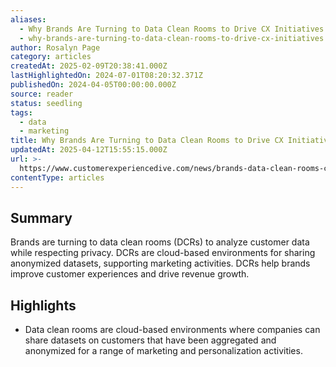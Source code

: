 ```yaml
---
aliases:
  - Why Brands Are Turning to Data Clean Rooms to Drive CX Initiatives
  - why-brands-are-turning-to-data-clean-rooms-to-drive-cx-initiatives
author: Rosalyn Page
category: articles
createdAt: 2025-02-09T20:38:41.000Z
lastHighlightedOn: 2024-07-01T08:20:32.371Z
publishedOn: 2024-04-05T00:00:00.000Z
source: reader
status: seedling
tags:
  - data
  - marketing
title: Why Brands Are Turning to Data Clean Rooms to Drive CX Initiatives
updatedAt: 2025-04-12T15:55:15.000Z
url: >-
  https://www.customerexperiencedive.com/news/brands-data-clean-rooms-customer-experience-initiatives/712299/?utm_source=Sailthru&utm_medium=email&utm_campaign=Issue:%202024-04-05%20CX%20Dive%20%5Bissue:60787%5D&utm_term=CX%20Dive
contentType: articles
---
```

## Summary

Brands are turning to data clean rooms (DCRs) to analyze customer data while respecting privacy. DCRs are cloud-based environments for sharing anonymized datasets, supporting marketing activities. DCRs help brands improve customer experiences and drive revenue growth.

## Highlights

- Data clean rooms are cloud-based environments where companies can share datasets on customers that have been aggregated and anonymized for a range of marketing and personalization activities.
